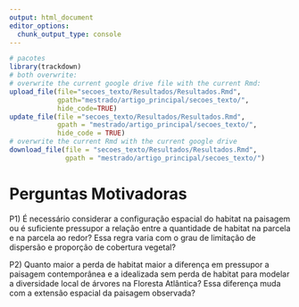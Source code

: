```yaml
---
output: html_document
editor_options: 
  chunk_output_type: console
---
```

```r
# pacotes
library(trackdown)
# both overwrite: 
# overwrite the current google drive file with the current Rmd:
upload_file(file="secoes_texto/Resultados/Resultados.Rmd",
            gpath="mestrado/artigo_principal/secoes_texto/",
            hide_code=TRUE)
update_file(file ="secoes_texto/Resultados/Resultados.Rmd",
            gpath = "mestrado/artigo_principal/secoes_texto/",
            hide_code = TRUE)
# overwrite the current Rmd with the current google drive 
download_file(file = "secoes_texto/Resultados/Resultados.Rmd",
              gpath = "mestrado/artigo_principal/secoes_texto/")
```

# Perguntas Motivadoras

P1) É necessário considerar a configuração espacial do habitat na paisagem ou é suficiente pressupor a relação entre a quantidade de habitat na parcela e na parcela ao redor? Essa regra varia com o grau de limitação de dispersão e proporção de cobertura vegetal?
<!-- P1 está relacionado com a seção da discussão e da introdução sobre como modelar a diversidade local de árvores a partir de mapas de cobertura vegetal e graus de limitação de dispersão -->
 <!-- P1 Também é um indicativo de que hipóteses de equilíbrio na paisagem contemporânea tem suporte -->
 
 P2) Quanto maior a perda de habitat maior a diferença em pressupor a paisagem contemporânea e a idealizada sem perda de habitat para modelar a diversidade local de árvores na Floresta Atlântica? Essa diferença muda com a extensão espacial da paisagem observada?